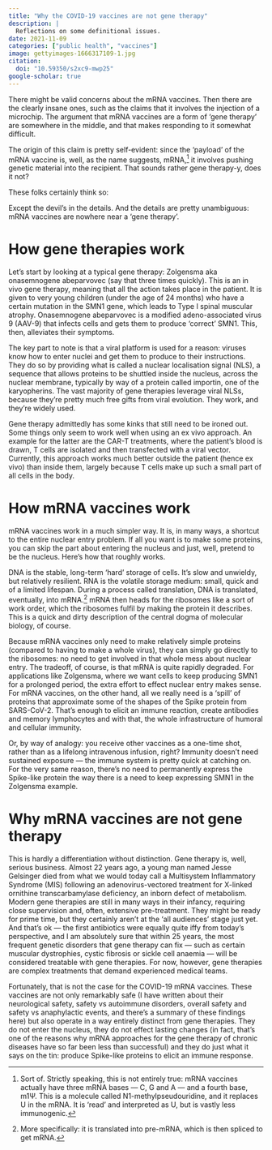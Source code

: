 ```yaml
---
title: "Why the COVID-19 vaccines are not gene therapy"
description: |
  Reflections on some definitional issues.
date: 2021-11-09
categories: ["public health", "vaccines"]
image: gettyimages-1666317109-1.jpg
citation:
  doi: "10.59350/s2xc9-mwp25"
google-scholar: true
---
```



There might be valid concerns about the mRNA vaccines. Then there are the clearly insane ones, such as the claims that it involves the injection of a microchip. The argument that mRNA vaccines are a form of ‘gene therapy’ are somewhere in the middle, and that makes responding to it somewhat difficult.

The origin of this claim is pretty self-evident: since the ‘payload’ of the mRNA vaccine is, well, as the name suggests, mRNA,[^1] it involves pushing genetic material into the recipient. That sounds rather gene therapy-y, does it not?

These folks certainly think so:



Except the devil’s in the details. And the details are pretty unambiguous: mRNA vaccines are nowhere near a ‘gene therapy’.

# How gene therapies work

Let’s start by looking at a typical gene therapy: Zolgensma aka onasemnogene abeparvovec (say that three times quickly). This is an in vivo gene therapy, meaning that all the action takes place in the patient. It is given to very young children (under the age of 24 months) who have a certain mutation in the SMN1 gene, which leads to Type I spinal muscular atrophy. Onasemnogene abeparvovec is a modified adeno-associated virus 9 (AAV-9) that infects cells and gets them to produce ‘correct’ SMN1. This, then, alleviates their symptoms.

The key part to note is that a viral platform is used for a reason: viruses know how to enter nuclei and get them to produce to their instructions. They do so by providing what is called a nuclear localisation signal (NLS), a sequence that allows proteins to be shuttled inside the nucleus, across the nuclear membrane, typically by way of a protein called importin, one of the karyopherins. The vast majority of gene therapies leverage viral NLSs, because they’re pretty much free gifts from viral evolution. They work, and they’re widely used.

Gene therapy admittedly has some kinks that still need to be ironed out. Some things only seem to work well when using an ex vivo approach. An example for the latter are the CAR-T treatments, where the patient’s blood is drawn, T cells are isolated and then transfected with a viral vector. Currently, this approach works much better outside the patient (hence ex vivo) than inside them, largely because T cells make up such a small part of all cells in the body.

# How mRNA vaccines work

mRNA vaccines work in a much simpler way. It is, in many ways, a shortcut to the entire nuclear entry problem. If all you want is to make some proteins, you can skip the part about entering the nucleus and just, well, pretend to be the nucleus. Here’s how that roughly works.

DNA is the stable, long-term ‘hard’ storage of cells. It’s slow and unwieldy, but relatively resilient. RNA is the volatile storage medium: small, quick and of a limited lifespan. During a process called translation, DNA is translated, eventually, into mRNA.[^2] mRNA then heads for the ribosomes like a sort of work order, which the ribosomes fulfil by making the protein it describes. This is a quick and dirty description of the central dogma of molecular biology, of course.

Because mRNA vaccines only need to make relatively simple proteins (compared to having to make a whole virus), they can simply go directly to the ribosomes: no need to get involved in that whole mess about nuclear entry. The tradeoff, of course, is that mRNA is quite rapidly degraded. For applications like Zolgensma, where we want cells to keep producing SMN1 for a prolonged period, the extra effort to effect nuclear entry makes sense. For mRNA vaccines, on the other hand, all we really need is a ‘spill’ of proteins that approximate some of the shapes of the Spike protein from SARS-CoV-2. That’s enough to elicit an immune reaction, create antibodies and memory lymphocytes and with that, the whole infrastructure of humoral and cellular immunity.

Or, by way of analogy: you receive other vaccines as a one-time shot, rather than as a lifelong intravenous infusion, right? Immunity doesn’t need sustained exposure — the immune system is pretty quick at catching on. For the very same reason, there’s no need to permanently express the Spike-like protein the way there is a need to keep expressing SMN1 in the Zolgensma example.

# Why mRNA vaccines are not gene therapy

This is hardly a differentiation without distinction. Gene therapy is, well, serious business. Almost 22 years ago, a young man named Jesse Gelsinger died from what we would today call a Multisystem Inflammatory Syndrome (MIS) following an adenovirus-vectored treatment for X-linked ornithine transcarbamylase deficiency, an inborn defect of metabolism. Modern gene therapies are still in many ways in their infancy, requiring close supervision and, often, extensive pre-treatment. They might be ready for prime time, but they certainly aren’t at the ‘all audiences’ stage just yet. And that’s ok — the first antibiotics were equally quite iffy from today’s perspective, and I am absolutely sure that within 25 years, the most frequent genetic disorders that gene therapy can fix — such as certain muscular dystrophies, cystic fibrosis or sickle cell anaemia — will be considered treatable with gene therapies. For now, however, gene therapies are complex treatments that demand experienced medical teams.

Fortunately, that is not the case for the COVID-19 mRNA vaccines. These vaccines are not only remarkably safe (I have written about their neurological safety, safety vs autoimmune disorders, overall safety and safety vs anaphylactic events, and there’s a summary of these findings here) but also operate in a way entirely distinct from gene therapies. They do not enter the nucleus, they do not effect lasting changes (in fact, that’s one of the reasons why mRNA approaches for the gene therapy of chronic diseases have so far been less than successful) and they do just what it says on the tin: produce Spike-like proteins to elicit an immune response.

[^1]: Sort of. Strictly speaking, this is not entirely true: mRNA vaccines actually have three mRNA bases — C, G and A — and a fourth base, m1Ψ. This is a molecule called N1-methylpseudouridine, and it replaces U in the mRNA. It is ‘read’ and interpreted as U, but is vastly less immunogenic.

[^2]: More specifically: it is translated into pre-mRNA, which is then spliced to get mRNA.

